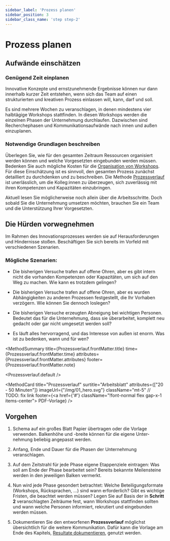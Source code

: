 ```yaml
---
sidebar_label: 'Prozess planen'
sidebar_position: 3
sidebar_class_name: 'step step-2'
---
```



# Prozess planen

## Aufwände einschätzen

### Genügend Zeit einplanen

Innovative Konzepte und ernstzunehmende Ergebnisse können nur dann innerhalb kurzer Zeit entstehen, wenn sich das Team auf einen strukturierten und kreativen Prozess einlassen will, kann, darf und soll.

Es sind mehrere Wochen zu veranschlagen, in denen mindestens vier halbtägige Workshops stattfinden. In diesen Workshops werden die einzelnen Phasen der Unternehmung durchlaufen. Dazwischen sind Recherchephasen und Kommunikationsaufwände nach innen und außen einzuplanen.

### Notwendige Grundlagen beschreiben

Überlegen Sie, wie für den gesamten Zeitraum Ressourcen organisiert werden können und welche Vorgesetzten eingebunden werden müssen. Bedenken Sie auch mögliche Kosten für die [Organisation von Workshops](/buch/vorbereiten/arbeitsgrundlagen-schaffen). Für diese Einschätzung ist es sinnvoll, den gesamten Prozess zunächst detailliert zu durchdenken und zu beschreiben. Die Methode [Prozessverlauf](#prozessverlauf) ist unerlässlich, um die Kolleg:innen zu überzeugen, sich zuverlässig mit ihren Kompetenzen und Kapazitäten einzubringen.

Aktuell lesen Sie möglicherweise noch allein über die Arbeitsschritte. Doch sobald Sie die Unternehmung umsetzen möchten, brauchen Sie ein Team und die Unterstützung Ihrer Vorgesetzten.

## Die Hürden vorwegnehmen

Im Rahmen des Innovationsprozesses werden sie auf Herausforderungen und Hindernisse stoßen. Beschäftigen Sie sich bereits im Vorfeld mit verschiedenen Szenarien.

### Mögliche Szenarien:

- Die bisherigen Versuche trafen auf offene Ohren, aber es gibt intern nicht die vorhanden Kompetenzen oder Kapazitäten, um sich auf den Weg zu machen. Wie kann es trotzdem gelingen?

- Die bisherigen Versuche trafen auf offene Ohren, aber es wurden Abhängigkeiten zu anderen Prozessen festgestellt, die Ihr Vorhaben verzögern. Wie können Sie dennoch loslegen?

- Die bisherigen Versuche erzeugten Abneigung bei wichtigen Personen. Bedeutet das für die Unternehmung, dass sie überarbeitet, komplett neu gedacht oder gar nicht umgesetzt werden soll?

- Es läuft alles hervorragend, und das Interesse von außen ist enorm. Was ist zu bedenken, wann und für wen?

<MethodSummary
  title={Prozessverlauf.frontMatter.title}
  time={Prozessverlauf.frontMatter.time}
  attributes={Prozessverlauf.frontMatter.attributes}
  footer={Prozessverlauf.frontMatter.note}
>
  <Prozessverlauf.default />
</MethodSummary>

<MethodCard
  title="Prozessverlauf"
  surtitle="Arbeitsblatt"
  attributes={["20 - 50 Minuten"]}
  imageUrl={"/img/01_hero.svg"}
  className="mt-5"
  // TODO: fix link
  footer={<a href={'#'} className="!font-normal flex gap-x-1 items-center"><EditIcon className="w-3 h-3 text-inherit" /> PDF-Vorlage</a>}
/>

## Vorgehen

1. Schema auf ein großes Blatt Papier übertragen oder die Vorlage verwenden. Balkenhöhe und -breite können für die eigene Unter-nehmung beliebig angepasst werden.

2. Anfang, Ende und Dauer für die Phasen der Unternehmung veranschlagen.

3. Auf dem Zeitstrahl für jede Phase eigene Etappenziele eintragen: Was soll am Ende der Phase bearbeitet sein? Bereits bekannte Meilensteine werden in den jeweiligen Balken vermerkt.

4. Nun wird jede Phase gesondert betrachtet: Welche Beteiligungsformate (Workshops, Rücksprachen, …) sind wann erforderlich? Gibt es wichtige Fristen, die beachtet werden müssen? Legen Sie auf Basis der in **Schritt 2** veranschlagten Zeiträume fest, wann Workshops stattfinden sollten und wann welche Personen informiert, rekrutiert und eingebunden werden müssen.

5. Dokumentieren Sie den entworfenen **Prozessverlauf** möglichst übersichtlich für die weitere Kommunikation. Dafür kann die Vorlage am Ende des Kapitels, [Resultate dokumentieren](/buch/vorbereiten/unternehmung-beginnen), genutzt werden.
